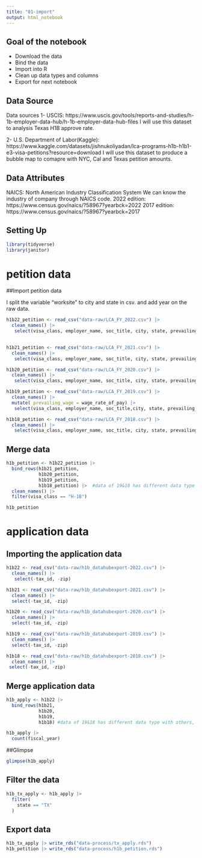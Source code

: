 ```yaml
---
title: "01-import"
output: html_notebook
---
```


## Goal of the notebook

- Download the data
- Bind the data
- Import into R
- Clean up data types and columns
- Export for next notebook

## Data Source

Data sources
1- USCIS: https://www.uscis.gov/tools/reports-and-studies/h-1b-employer-data-hub/h-1b-employer-data-hub-files
I will use this dataset to analysis Texas H1B approve rate.

2- U.S. Department of Labor(Kaggle): https://www.kaggle.com/datasets/jishnukoliyadan/lca-programs-h1b-h1b1-e3-visa-petitions?resource=download
I will use this dataset to produce a bubble map to comapre with NYC, Cal and Texas petition amounts.

## Data Attributes

NAICS: North American Industry Classification System We can know the industry of company through NAICS code.
2022 edition: https://www.census.gov/naics/?58967?yearbck=2022
2017 edition: https://www.census.gov/naics/?58967?yearbck=2017

## Setting Up

```r
library(tidyverse)
library(janitor)
```

# petition data

##Import petition data

I split the variable "worksite" to city and state in csv. and add year on the raw data.

```r
h1b22_petition <- read_csv("data-raw/LCA_FY_2022.csv") |> 
  clean_names() |> 
   select(visa_class, employer_name, soc_title, city, state, prevailing_wage, year) 
  

h1b21_petition <- read_csv("data-raw/LCA_FY_2021.csv") |> 
  clean_names() |> 
   select(visa_class, employer_name, soc_title, city, state, prevailing_wage, year)

h1b20_petition <- read_csv("data-raw/LCA_FY_2020.csv") |> 
  clean_names() |> 
   select(visa_class, employer_name, soc_title, city, state, prevailing_wage, year)

h1b19_petition <- read_csv("data-raw/LCA_FY_2019.csv") |> 
  clean_names() |> 
  mutate( prevailing_wage = wage_rate_of_pay) |> 
   select(visa_class, employer_name, soc_title,city, state, prevailing_wage, year)

h1b18_petition <- read_csv("data-raw/LCA_FY_2018.csv") |> 
  clean_names() |> 
   select(visa_class, employer_name, soc_title, city, state, prevailing_wage, year)
```


## Merge data

```r
h1b_petition <- h1b22_petition |> 
  bind_rows(h1b21_petition,
            h1b20_petition,
            h1b19_petition,
            h1b18_petition) |>  #data of 19&18 has different data type with others, so we need change or select
  clean_names() |> 
  filter(visa_class == "H-1B")

h1b_petition
```

# application data

## Importing the application data

```r
h1b22 <- read_csv("data-raw/h1b_datahubexport-2022.csv") |> 
  clean_names() |> 
   select(-tax_id, -zip)

h1b21 <- read_csv("data-raw/h1b_datahubexport-2021.csv") |> 
  clean_names() |> 
  select(-tax_id, -zip)

h1b20 <- read_csv("data-raw/h1b_datahubexport-2020.csv") |> 
  clean_names() |> 
  select(-tax_id, -zip)

h1b19 <- read_csv("data-raw/h1b_datahubexport-2019.csv") |> 
  clean_names() |> 
  select(-tax_id, -zip)

h1b18 <- read_csv("data-raw/h1b_datahubexport-2018.csv") |> 
  clean_names() |> 
 select(-tax_id, -zip)
```

## Merge application data

```r
h1b_apply <- h1b22 |> 
  bind_rows(h1b21,
            h1b20,
            h1b19,
            h1b18) #data of 19&18 has different data type with others, so I change it

h1b_apply |> 
  count(fiscal_year)
```

##Glimpse

```r
glimpse(h1b_apply)
```

## Filter the data

```r
h1b_tx_apply <- h1b_apply |> 
  filter(
    state == "TX"
  )
```

## Export data

```r
h1b_tx_apply |> write_rds("data-process/tx_apply.rds")
h1b_petition |> write_rds("data-process/h1b_petition.rds")
```

